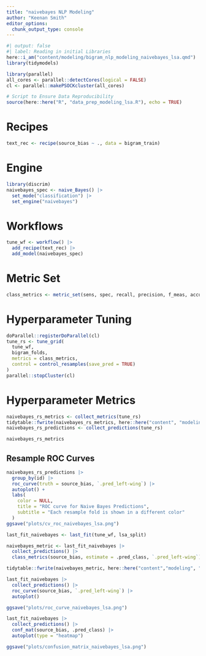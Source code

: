 ```yaml
---
title: "naivebayes NLP Modeling"
author: "Keenan Smith"
editor_options: 
  chunk_output_type: console
---
```


```r
#| output: false
#| label: Reading in initial Libraries
here::i_am("content/modeling/bigram_nlp_modeling_naivebayes_lsa.qmd")
library(tidymodels)

library(parallel)
all_cores <- parallel::detectCores(logical = FALSE)
cl <- parallel::makePSOCKcluster(all_cores)

# Script to Ensure Data Reproducibility
source(here::here("R", "data_prep_modeling_lsa.R"), echo = TRUE)
```

# Recipes

```r
text_rec <- recipe(source_bias ~ ., data = bigram_train)
```

# Engine

```r
library(discrim)
naivebayes_spec <- naive_Bayes() |>
  set_mode("classification") |>
  set_engine("naivebayes")
```

# Workflows

```r
tune_wf <- workflow() |>
  add_recipe(text_rec) |>
  add_model(naivebayes_spec)
```

# Metric Set

```r
class_metrics <- metric_set(sens, spec, recall, precision, f_meas, accuracy, roc_auc, pr_auc)
```

# Hyperparameter Tuning

```r
doParallel::registerDoParallel(cl)
tune_rs <- tune_grid(
  tune_wf,
  bigram_folds,
  metrics = class_metrics,
  control = control_resamples(save_pred = TRUE)
)
parallel::stopCluster(cl)
```

# Hyperparameter Metrics

```r
naivebayes_rs_metrics <- collect_metrics(tune_rs)
tidytable::fwrite(naivebayes_rs_metrics, here::here("content", "modeling", "model_results", "naivebayes_rs_metrics_lsa_bigrams.csv"))
naivebayes_rs_predictions <- collect_predictions(tune_rs)

naivebayes_rs_metrics
```

## Resample ROC Curves

```r
naivebayes_rs_predictions |>
  group_by(id) |>
  roc_curve(truth = source_bias, `.pred_left-wing`) |>
  autoplot() +
  labs(
    color = NULL,
    title = "ROC curve for Naive Bayes Predictions",
    subtitle = "Each resample fold is shown in a different color"
  )
ggsave("plots/cv_roc_naivebayes_lsa.png")
```


```r
last_fit_naivebayes <- last_fit(tune_wf, lsa_split)

naivebayes_metric <- last_fit_naivebayes |>
  collect_predictions() |>
  class_metrics(source_bias, estimate = .pred_class, `.pred_left-wing`)

tidytable::fwrite(naivebayes_metric, here::here("content","modeling", "model_results", "naivebayes_test_metrics_lsa.csv"))

last_fit_naivebayes |>
  collect_predictions() |>
  roc_curve(source_bias, `.pred_left-wing`) |>
  autoplot()

ggsave("plots/roc_curve_naivebayes_lsa.png")

last_fit_naivebayes |>
  collect_predictions() |>
  conf_mat(source_bias, .pred_class) |>
  autoplot(type = "heatmap")

ggsave("plots/confusion_matrix_naivebayes_lsa.png")
```

